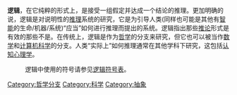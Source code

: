 {{Catnav|頁面分類|哲学}}
{{Catnav|頁面分類|社会|知識|科学}}
{{Catnav|頁面分類|社会|知識|学科|科学}}
{{Catnav|頁面分類|社会|生活|文化|哲学}}
{{Catnav|頁面分類|社会|文化|哲学}}
{{Catnav|頁面分類|人文學科|哲学}}

'''逻辑'''，在它纯粹的形式上，是接受一组假定并达成一个结论的推理。更加明确的说，逻辑是对说明性的[[推理|推理]]系统的研究，它是为引导人类(同样也可能是其他有[[智能|智能]]的生命/机器/系统)“应当”如何进行推理而提出的系统。逻辑指出那些[[推论|推论]]形式是有效的那些不是。在传统上，逻辑是作为[[哲学|哲学]]的分支来研究，但它也可以被当作[[数学|数学]]和[[计算机科学|计算机科学]]的分支。人类“实际上”如何推理通常在其他学科下研究，这包括[[认知心理学|认知心理学]]。

{{catmore}}
:逻辑中使用的符号请参见[[逻辑符号表|逻辑符号表]]。
{{Commonscat|Logic}}

[[Category:哲学分支|Category:哲学分支]]
[[Category:科学|Category:科学]]
[[Category:抽象|Category:抽象]]